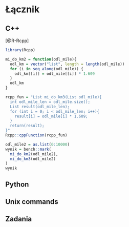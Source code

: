 # Łącznik {#lacznik}

<!-- intro o r jako jezyku laczacym inne -->
<!-- intro o innych łącznikach -->

## C++

<!-- Rcpp -->
[@R-Rcpp]

```r
library(Rcpp)
```

```r
mi_do_km2 = function(odl_mile){
  odl_km = vector("list", length = length(odl_mile))
  for (i in seq_along(odl_mile)) {
    odl_km[[i]] = odl_mile[[i]] * 1.609
  }
  odl_km
}
```

```r
rcpp_fun = "List mi_do_km3(List odl_mile){
  int odl_mile_len = odl_mile.size();
  List result(odl_mile_len);
  for (int i = 0; i < odl_mile_len; i++){
    result[i] = odl_mile[i] * 1.609;
  }
  return(result);
}"
Rcpp::cppFunction(rcpp_fun)
```

```r
odl_mile2 = as.list(0:10000)
wynik = bench::mark(
  mi_do_km2(odl_mile2),
  mi_do_km3(odl_mile2)
)
wynik
```

<!-- ### Podstawy C++ -->

<!-- intro to Cpp -->
<!-- https://cran.r-project.org/web/packages/Rcpp/vignettes/Rcpp-introduction.pdf -->
<!-- data type -->
<!-- scalars -->
<!-- semicolons -->
<!-- loops -->
<!-- many more -->

<!-- ### evalCpp -->

<!-- ### cppFunction -->

<!-- ### .cpp -->

<!-- header file -->

<!-- ``` -->
<!-- #include <Rcpp.h> -->
<!-- ``` -->

<!-- ``` -->
<!-- using namespace Rcpp ; -->
<!-- ``` -->


<!-- ``` -->
<!-- // [[Rcpp::export]] -->
<!-- ``` -->

<!-- internal vs exported functions -->

<!-- ``` -->
<!-- #include <Rcpp.h> -->
<!-- using namespace Rcpp ; -->
<!-- // [[Rcpp::export]] -->
<!-- codecodecode -->
<!-- ``` -->

<!-- ```{r, eval=FALSE} -->
<!-- library(Rcpp) -->
<!-- sourceCpp("kod.cpp") -->

<!-- codecodecode(5) -->
<!-- ``` -->

<!-- note - packages -->
<!-- indexing starts at 0 -->

<!-- https://adv-r.hadley.nz/rcpp.html -->
<!-- https://csgillespie.github.io/efficientR/performance.html#rcpp -->
<!-- http://thecoatlessprofessor.com/programming/unofficial-rcpp-api-documentation/#minmax -->

## Python
<!-- reticulate -->

## Unix commands
<!-- https://neowaylabs.github.io/programming/unix-shell-for-data-scientists/?utm_source=hackernewsletter&utm_medium=email&utm_term=data -->
<!-- https://missing.csail.mit.edu/ -->

## Zadania